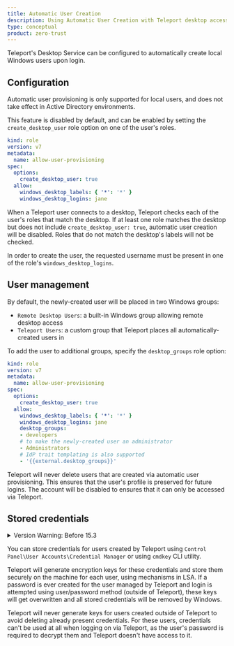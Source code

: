 ```yaml
---
title: Automatic User Creation
description: Using Automatic User Creation with Teleport desktop access.
type: conceptual
product: zero-trust
---
```


Teleport's Desktop Service can be configured to automatically create local
Windows users upon login.

## Configuration

<Admonition type="warning" title="Local users only">
    Automatic user provisioning is only supported for local users, and does
    not take effect in Active Directory environments.
</Admonition>

This feature is disabled by default, and can be enabled by setting the
`create_desktop_user` role option on one of the user's roles.

```yaml
kind: role
version: v7
metadata:
  name: allow-user-provisioning
spec:
  options:
    create_desktop_user: true
  allow:
    windows_desktop_labels: { '*': '*' }
    windows_desktop_logins: jane
```

When a Teleport user connects to a desktop, Teleport checks each of the user's
roles that match the desktop. If at least one role matches the desktop but does
not include `create_desktop_user: true`, automatic user creation will be
disabled. Roles that do not match the desktop's labels will not be checked.

In order to create the user, the requested username must be present in one of
the role's `windows_desktop_logins`.

## User management

By default, the newly-created user will be placed in two Windows groups:

- `Remote Desktop Users`: a built-in Windows group allowing remote desktop access
- `Teleport Users`: a custom group that Teleport places all
automatically-created users in

To add the user to additional groups, specify the `desktop_groups` role option:

```yaml
kind: role
version: v7
metadata:
  name: allow-user-provisioning
spec:
  options:
    create_desktop_user: true
  allow:
    windows_desktop_labels: { '*': '*' }
    windows_desktop_logins: jane
    desktop_groups:
    - developers
    # to make the newly-created user an administrator
    - Administrators
    # IdP trait templating is also supported
    - '{{external.desktop_groups}}'
```

Teleport will never delete users that are created via automatic user
provisioning. This ensures that the user's profile is preserved for future
logins. The account will be disabled to ensures that it can only be accessed via Teleport.

## Stored credentials

<details>
<summary>Version Warning: Before 15.3</summary>
    Teleport versions prior to 15.3 don't support storing credentials.
</details>

You can store credentials for users created by Teleport using `Control Panel\User Accounts\Credential Manager` or
using `cmdkey` CLI utility.

Teleport will generate encryption keys for these credentials and store them securely on the machine for each user,
using mechanisms in LSA. If a password is ever created for the user managed by Teleport and login is attempted using
user/password method (outside of Teleport), these keys will get overwritten and all stored credentials will be removed
by Windows.

Teleport will never generate keys for users created outside of Teleport to avoid deleting already present credentials.
For these users, credentials can't be used at all when logging on via Teleport, as the user's password is required to
decrypt them and Teleport doesn't have access to it.

